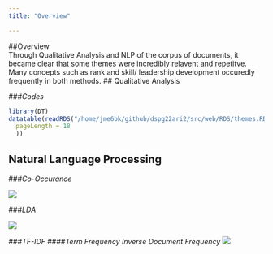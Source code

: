 ```yaml
---
title: "Overview"

---
```

##Overview  
Through Qualitative Analysis and NLP of the corpus of documents, it became clear that some themes were incredibly relavent and repetitve. Many concepts such as rank and skill/ leadership development occuredly frequently in both methods. 
## Qualitative Analysis

###*Codes*
```r
library(DT)
datatable(readRDS("/home/jme6bk/github/dspg22ari2/src/web/RDS/themes.RDS"), options = list(
  pageLength = 18
  ))
```


## Natural Language Processing
###*Co-Occurance*

![](www/co-occurence.png)

###*LDA*

![ ](www/topic_model.png)


###*TF-IDF*
####*Term Frequency Inverse Document Frequency*
![ ](www/tf_idf.png)


